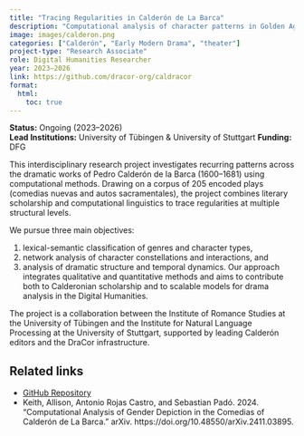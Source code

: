 ```yaml
---
title: "Tracing Regularities in Calderón de La Barca"
description: "Computational analysis of character patterns in Golden Age Spanish drama."
image: images/calderon.png
categories: ["Calderón", "Early Modern Drama", "theater"]
project-type: "Research Associate"
role: Digital Humanities Researcher 
year: 2023–2026
link: https://github.com/dracor-org/caldracor
format:
  html:
    toc: true
---
```


**Status:** Ongoing (2023–2026)  
**Lead Institutions:** University of Tübingen & University of Stuttgart
**Funding:** DFG

This interdisciplinary research project investigates recurring patterns across the dramatic works of Pedro Calderón de la Barca (1600–1681) using computational methods. Drawing on a corpus of 205 encoded plays (comedias nuevas and autos sacramentales), the project combines literary scholarship and computational linguistics to trace regularities at multiple structural levels.

We pursue three main objectives: 

1. lexical-semantic classification of genres and character types, 
2. network analysis of character constellations and interactions, and 
3. analysis of dramatic structure and temporal dynamics. Our approach integrates qualitative and quantitative methods and aims to contribute both to Calderonian scholarship and to scalable models for drama analysis in the Digital Humanities.

The project is a collaboration between the Institute of Romance Studies at the University of Tübingen and the Institute for Natural Language Processing at the University of Stuttgart, supported by leading Calderón editors and the DraCor infrastructure.

## Related links
- [GitHub Repository](https://github.com/dracor-org/caldracor)
- Keith, Allison, Antonio Rojas Castro, and Sebastian Padó. 2024. “Computational Analysis of Gender Depiction in the Comedias of Calderón de La Barca.” arXiv. https://doi.org/10.48550/arXiv.2411.03895. 